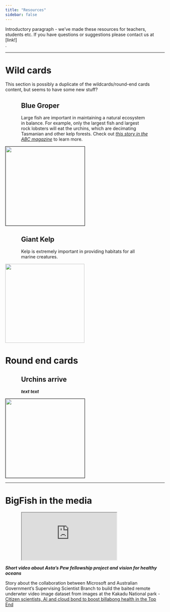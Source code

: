 ```yaml
---
title: "Resources"
sidebar: false
---
```


::: callout-caution
Introductory paragraph - we've made these resources for teachers, students etc. If you have questions or suggestions please contact us at <br>\[link!\]</br>.
:::

----------------------------------------------------

# Wild cards

::: callout-caution
This section is possibly a duplicate of the wildcards/round-end cards content, but seems to have some new stuff?
:::

::: container
::: {.row .d-flex style="max-width: 100%;"}
::: {.col .align-self-center style="flex: 1 0 0%; margin-left: 50px; margin-right: 50px;"}
## Blue Groper

Large fish are important in maintaining a natural ecosystem in balance. For example, only the largest fish and largest rock lobsters will eat the urchins, which are decimating Tasmanian and other kelp forests. Check out [*this story in the ABC magazine*](https://hyperlink.here) to learn more.
:::

::: col
<img src="/images/cards/placeholder.png" width="250px" border="1px solid"/>
:::
:::

::: {.row .d-flex style="max-width: 100%;"}
::: {.col .align-self-center style="flex: 1 0 0%; margin-left: 50px; margin-right: 50px;"}
## Giant Kelp

Kelp is extremely important in providing habitats for all marine creatures.
:::

::: col
<img src="/images/cards/giantKelp.JPG" width="250px"/>
:::
:::
:::

# Round end cards

::: container
::: {.row .d-flex style="max-width: 100%;"}
::: {.col .align-self-center style="flex: 1 0 0%; margin-left: 50px; margin-right: 50px;"}
## Urchins arrive

***text text***
:::

::: col
<img src="/images/cards/placeholder.png" width="250px" border="1px solid"/>
:::
:::
:::

----------------------------------------------------------------

# BigFish in the media

::: container
::: {.row .d-flex style="max-width: 100%;"}
::: {.col style="flex: 1 0 0%; margin-left: 50px; margin-right: 50px;" }
::: {.ratio .ratio-16x9 width="100%"}
<iframe class=".embed-responsive-item" src="https://www.youtube.com/embed/S6XGt3DQjdo" allowfullscreen></iframe>
:::
:::
:::
:::

***Short video about Asta's Pew fellowship project and vision for healthy oceans***

Story about the collaboration between Microsoft and Australian Government's Supervising Scientist Branch to build the baited remote underwter video image dataset from images at the Kakadu National park - [Citizen scientists, AI and cloud bond to boost billabong health in the Top End](https://news.microsoft.com/en-au/features/citizen-scientists-ai-and-cloud-bond-to-boost-billabong-health-in-the-top-end/)


